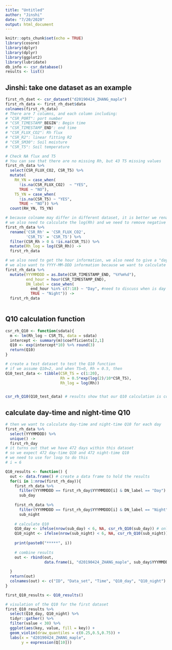 ```yaml
---
title: "Untitled"
author: "Jinshi"
date: "7/20/2020"
output: html_document
---
```


```r
knitr::opts_chunk$set(echo = TRUE)
library(cosore)
library(dplyr)
library(dplyr)
library(ggplot2)
library(lubridate)
db_info <- csr_database()
results <- list()
```

## Jinshi: take one dataset as an example
```r
first_rh_dset <- csr_dataset("d20190424_ZHANG_maple")
first_rh_data <- first_rh_dset$data
colnames(first_rh_data)
# There are 7 columns, and each column including:
# "CSR_PORT": port number
# "CSR_TIMESTAMP_BEGIN": Begin time
# "CSR_TIMESTAMP_END": end time
# "CSR_FLUX_CO2": Rh flux
# "CSR_R2": linear fitting R2
# "CSR_SM30": Soil moisture           
# "CSR_T5": Soil temperature

# Check NA flux and T5
# You can see that there are no missing Rh, but 43 T5 missing values
first_rh_data %>% 
  select(CSR_FLUX_CO2, CSR_T5) %>% 
  mutate(
    RH_YN = case_when(
      !is.na(CSR_FLUX_CO2)  ~ "YES",
      TRUE ~ "NO"),
    T5_YN = case_when(
      !is.na(CSR_T5) ~ "YES",
      TRUE ~ "NO")) %>% 
  count(RH_YN, T5_YN)

# because colname may differ in different dataset, it is better we rename the flux and T5 column
# we also need to calculate the log(Rh) and we need to remove negative fluxes before log transform
first_rh_data %>% 
  rename('CSR_Rh' = 'CSR_FLUX_CO2',
         'CSR_TS' = 'CSR_T5') %>% 
  filter(CSR_Rh > 0 & !is.na(CSR_TS)) %>% 
  mutate(Rh_log = log(CSR_Rh)) ->
  first_rh_data

# we also need to get the hour information, we also need to give a "day-or-night label" based on the hour information
# we also want to YYYY-MM-DDD information because we want to calculate a Q10 value for each day
first_rh_data %>% 
  mutate(YYYMMDDD = as.Date(CSR_TIMESTAMP_END, "%Y%m%d"),
         end_hour = hour(CSR_TIMESTAMP_END),
         DN_label = case_when(
           end_hour %in% c(7:18) ~ "Day", #need to discuss when is day time
           TRUE ~ "Night")) ->
  first_rh_data
  
```

## Q10 calculation function
```r
csr_rh_Q10 <- function(sdata){
  m <- lm(Rh_log ~ CSR_TS, data = sdata)
  intercept <- summary(m)$coefficients[2,1] 
  Q10 <- exp(intercept*10) %>% round(3)
  return(Q10)
}

# create a test dataset to test the Q10 function
# if we assume Q10=2, and when TS=0, Rh = 0.5, then 
Q10_test_data <- tibble(CSR_TS = c(1:20),
                        Rh = 0.5*exp(log(2)/10*CSR_TS),
                        Rh_log = log(Rh))


csr_rh_Q10(Q10_test_data) # results show that our Q10 calculation is correst
```

## calculate day-time and night-time Q10
```r
# then we want to calculate day-time and night-time Q10 for each day
first_rh_data %>% 
  select(YYYMMDDD) %>% 
  unique() ->
  first_rh_day
# it turns out that we have 472 days within this dataset
# so we expect 472 day-time Q10 and 472 night-time Q10
# we need to use for loop to do this
# i = 6

Q10_results <- function() {
  out <- data.frame() # create a data frame to hold the results
  for(i in 1:nrow(first_rh_day)){
    first_rh_data %>% 
      filter(YYYMMDDD == first_rh_day$YYYMMDDD[i] & DN_label == "Day") ->
      sub_day
    
    first_rh_data %>% 
      filter(YYYMMDDD == first_rh_day$YYYMMDDD[i] & DN_label == "Night") ->
      sub_night
    
    # calculate Q10
    Q10_day <- ifelse(nrow(sub_day) < 6, NA, csr_rh_Q10(sub_day)) # only calculate Q10 when have more than 6 observations
    Q10_night <- ifelse(nrow(sub_night) < 6, NA, csr_rh_Q10(sub_night)) # only calculate Q10 when have more than 6 observations
    
    print(paste0("*****", i))
    
    # combine results
    out <- rbind(out,
                 data.frame(i, "d20190424_ZHANG_maple", sub_day$YYYMMDDD[1], Q10_day, Q10_night))
    
  }
  return(out)
  colnames(out) <- c("ID", "Data_set", "Time", "Q10_day", "Q10_night")
} 
```


```r
first_Q10_results <- Q10_results()
```


```r
# visulation of the Q10 for the first dataset
first_Q10_results %>% 
  select(Q10_day, Q10_night) %>%
  tidyr::gather() %>% 
  filter(value < 30) %>% 
  ggplot(aes(key, value, fill = key)) +
  geom_violin(draw_quantiles = c(0.25,0.5,0.75)) +
  labs(x = "d20190424_ZHANG_maple",
       y = expression(Q[10]))
```